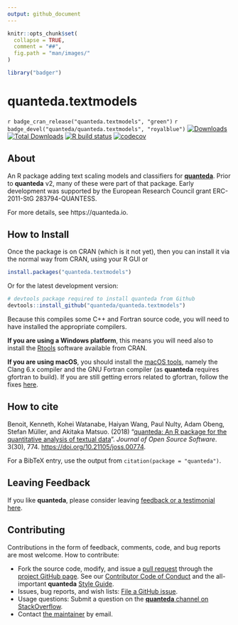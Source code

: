 ```yaml
---
output: github_document
---
```


```r
knitr::opts_chunk$set(
  collapse = TRUE,
  comment = "##",
  fig.path = "man/images/"
)
```

```r
library("badger")
```

# quanteda.textmodels

<!-- badges: start -->
`r badge_cran_release("quanteda.textmodels", "green")`
`r badge_devel("quanteda/quanteda.textmodels", "royalblue")`
[![Downloads](https://cranlogs.r-pkg.org/badges/quanteda.textmodels)](https://CRAN.R-project.org/package=quanteda.textmodels)
[![Total Downloads](https://cranlogs.r-pkg.org/badges/grand-total/quanteda.textmodels?color=orange)](https://CRAN.R-project.org/package=quanteda.textmodels)
[![R build status](https://github.com/quanteda/quanteda.textmodels/workflows/R-CMD-check/badge.svg)](https://github.com/quanteda/quanteda.textmodels/actions)
[![codecov](https://codecov.io/gh/quanteda/quanteda.textmodels/branch/master/graph/badge.svg)](https://codecov.io/gh/quanteda/quanteda.textmodels)
<!-- badges: end -->


## About

An R package adding text scaling models and classifiers for [**quanteda**](https://quanteda.io).  Prior to **quanteda** v2, many of these were part of that package.  Early development was supported by the European Research Council grant ERC-2011-StG 283794-QUANTESS.

For more details, see https://quanteda.io.

## How to Install

Once the package is on CRAN (which is it not yet), then you can install it via the normal way from CRAN, using your R GUI or 
```r
install.packages("quanteda.textmodels") 
```

Or for the latest development version:
```r
# devtools package required to install quanteda from Github 
devtools::install_github("quanteda/quanteda.textmodels") 
```

Because this compiles some C++ and Fortran source code, you will need to have installed the appropriate compilers.

**If you are using a Windows platform**, this means you will need also to install
the [Rtools](https://CRAN.R-project.org/bin/windows/Rtools/) software available
from CRAN.  

**If you are using macOS**, you should install the 
[macOS tools](https://cran.r-project.org/bin/macosx/tools/), 
namely the Clang 6.x compiler and the GNU Fortran compiler (as **quanteda** requires gfortran to build).  If you are still getting errors related to gfortran, follow the fixes [here](https://thecoatlessprofessor.com/programming/rcpp-rcpparmadillo-and-os-x-mavericks--lgfortran-and--lquadmath-error/).  
    

## How to cite

Benoit, Kenneth, Kohei Watanabe, Haiyan Wang, Paul Nulty, Adam Obeng, Stefan Müller, and Akitaka Matsuo.  (2018) "[quanteda: An R package for the quantitative analysis of textual data](https://www.theoj.org/joss-papers/joss.00774/10.21105.joss.00774.pdf)".  _Journal of Open Source Software_.  3(30), 774. [https://doi.org/10.21105/joss.00774](https://doi.org/10.21105/joss.00774).

For a BibTeX entry, use the output from `citation(package = "quanteda")`.

## Leaving Feedback

If you like **quanteda**, please consider leaving [feedback or a testimonial here](https://github.com/quanteda/quanteda/issues/461).

## Contributing

Contributions in the form of feedback, comments, code, and bug reports are most welcome.  How to contribute:

*  Fork the source code, modify, and issue a [pull request](https://help.github.com/articles/creating-a-pull-request-from-a-fork/) through the [project GitHub page](https://github.com/quanteda/quanteda).  See our [Contributor Code of Conduct](https://github.com/quanteda/quanteda/blob/master/CONDUCT.md) and the all-important **quanteda** [Style Guide](https://github.com/quanteda/quanteda/wiki/Style-guide).
*  Issues, bug reports, and wish lists: [File a GitHub issue](https://github.com/quanteda/quanteda.textmodels/issues).
*  Usage questions:  Submit a question on the [**quanteda** channel on StackOverflow](https://stackoverflow.com/questions/tagged/quanteda).
*  Contact [the maintainer](mailto:kbenoit@lse.ac.uk) by email.
